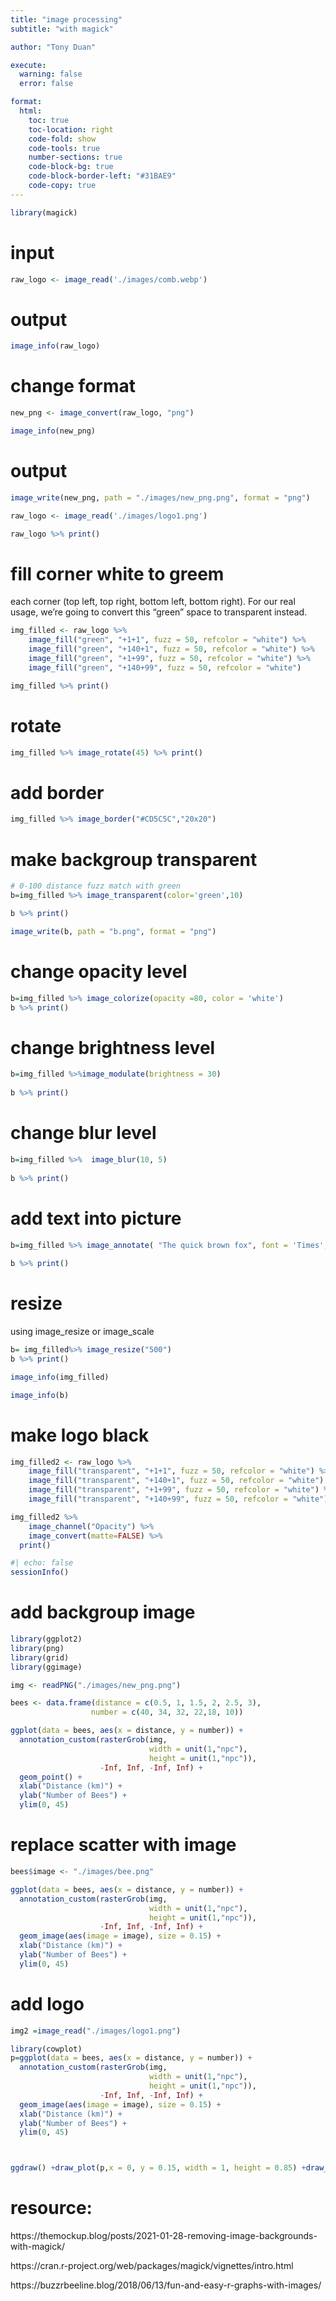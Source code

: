 ```yaml
---
title: "image processing"
subtitle: "with magick"

author: "Tony Duan"

execute:
  warning: false
  error: false

format:
  html:
    toc: true
    toc-location: right
    code-fold: show
    code-tools: true
    number-sections: true
    code-block-bg: true
    code-block-border-left: "#31BAE9"
    code-copy: true
---
```



```r
library(magick)
```

# input 
```r
raw_logo <- image_read('./images/comb.webp')
```

# output 

```r
image_info(raw_logo)
```

# change format

```r
new_png <- image_convert(raw_logo, "png")
```

```r
image_info(new_png)
```

# output

```r
image_write(new_png, path = "./images/new_png.png", format = "png")
```





```r
raw_logo <- image_read('./images/logo1.png')
```



```r
raw_logo %>% print()
```


# fill corner white to greem
each corner (top left, top right, bottom left, bottom right). For our real usage, we’re going to convert this “green” space to transparent instead.

```r
img_filled <- raw_logo %>% 
    image_fill("green", "+1+1", fuzz = 50, refcolor = "white") %>% 
    image_fill("green", "+140+1", fuzz = 50, refcolor = "white") %>% 
    image_fill("green", "+1+99", fuzz = 50, refcolor = "white") %>% 
    image_fill("green", "+140+99", fuzz = 50, refcolor = "white")

img_filled %>% print()
```
# rotate

```r
img_filled %>% image_rotate(45) %>% print()
```

# add border

```r
img_filled %>% image_border("#CD5C5C","20x20")
```



# make backgroup transparent

```r
# 0-100 distance fuzz match with green
b=img_filled %>% image_transparent(color='green',10)

b %>% print()

image_write(b, path = "b.png", format = "png")
```

# change opacity level

```r
b=img_filled %>% image_colorize(opacity =80, color = 'white')
b %>% print()
```

# change brightness level

```r
b=img_filled %>%image_modulate(brightness = 30)
  
b %>% print()
```

# change blur level

```r
b=img_filled %>%  image_blur(10, 5)
  
b %>% print()
```


# add text into picture

```r
b=img_filled %>% image_annotate( "The quick brown fox", font = 'Times', size = 80,gravity = "southwest", color = "red")
  
b %>% print()
```
# resize

using image_resize or image_scale
```r
b= img_filled%>% image_resize("500")
b %>% print()
```


```r
image_info(img_filled)
```

```r
image_info(b)
```
# make logo black
```r
img_filled2 <- raw_logo %>% 
    image_fill("transparent", "+1+1", fuzz = 50, refcolor = "white") %>% 
    image_fill("transparent", "+140+1", fuzz = 50, refcolor = "white") %>% 
    image_fill("transparent", "+1+99", fuzz = 50, refcolor = "white") %>% 
    image_fill("transparent", "+140+99", fuzz = 50, refcolor = "white")
```

```r
img_filled2 %>% 
    image_channel("Opacity") %>% 
    image_convert(matte=FALSE) %>% 
  print()
```

```r
#| echo: false
sessionInfo()
```



# add backgroup image

```r
library(ggplot2)
library(png)
library(grid)
library(ggimage)
```


```r
img <- readPNG("./images/new_png.png")
```

```r

bees <- data.frame(distance = c(0.5, 1, 1.5, 2, 2.5, 3),
                  number = c(40, 34, 32, 22,18, 10))

ggplot(data = bees, aes(x = distance, y = number)) +
  annotation_custom(rasterGrob(img, 
                               width = unit(1,"npc"),
                               height = unit(1,"npc")), 
                    -Inf, Inf, -Inf, Inf) +
  geom_point() +
  xlab("Distance (km)") +
  ylab("Number of Bees") +
  ylim(0, 45)
```
# replace scatter with image

```r
bees$image <- "./images/bee.png"
```


```r
ggplot(data = bees, aes(x = distance, y = number)) +
  annotation_custom(rasterGrob(img, 
                               width = unit(1,"npc"),
                               height = unit(1,"npc")), 
                    -Inf, Inf, -Inf, Inf) +
  geom_image(aes(image = image), size = 0.15) +
  xlab("Distance (km)") +
  ylab("Number of Bees") +
  ylim(0, 45)
```
# add logo 

```r
img2 =image_read("./images/logo1.png")
```

```r
library(cowplot)
p=ggplot(data = bees, aes(x = distance, y = number)) +
  annotation_custom(rasterGrob(img, 
                               width = unit(1,"npc"),
                               height = unit(1,"npc")), 
                    -Inf, Inf, -Inf, Inf) +
  geom_image(aes(image = image), size = 0.15) +
  xlab("Distance (km)") +
  ylab("Number of Bees") +
  ylim(0, 45)



ggdraw() +draw_plot(p,x = 0, y = 0.15, width = 1, height = 0.85) +draw_image(img2,x = 0.1, y = 0.1, width = 0.1, height = 0.1) 
```



# resource:


https://themockup.blog/posts/2021-01-28-removing-image-backgrounds-with-magick/

https://cran.r-project.org/web/packages/magick/vignettes/intro.html

https://buzzrbeeline.blog/2018/06/13/fun-and-easy-r-graphs-with-images/

